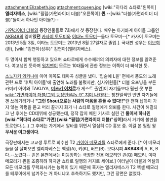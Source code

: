 attachment:Elizabeth.jpg attachment:queen.jpg 
[wiki:"히다리 쇼타로"왼쪽이] '''엘리자베스''', [wiki:"필립(가면라이더 더블)"오른쪽이] '''퀸'''.--[wiki:"더블(가면라이더 더블)"둘이서 하나인 아이돌?]--

[[가면라이더 더블]]의 등장인물들로 7화에서 첫 등장한다. 배우는 아키바계 아이돌 그룹인 [[AKB48]]의 멤버'''였던''' [[카사이 토모미]]와 [[이타노 토모미]]--둘다 토모미--[* 카사이 토모미는 2013년 5월 3일, 이타노 토모미는 2013년 8월 27일자로 졸업.]. 국내판 성우는 [[이보희]](퀸), [wiki:"김연아(성우)" 김연아](엘리자베스).

두 명이서 함께 행동하고 있으며 쇼타로에게 수수께끼의 의뢰자에 대한 정보를 알려준다. 여고생인 듯하며 [[워치맨]]이 모르는 10대들에 관한 정보는 이쪽이 더 빠삭한 듯.

[[소노자키 와카나]]에 이어 이쪽도 테마곡 싱글을 냈다. '입술에 L을' 편에서 풍도의 노래 관련 프로 '후틱 아이돌'에 출연해 노래를 불렀지만, 심사위원들[* 더블 오프닝을 부른 카미키 아야와 TAKUYA, '''[[미즈키 이치로]]'''가 게스트 출연]이 자기들보다 훨씬 못 부른 [[wiki:"가면라이더 더블/그외 등장인물#s-9" 지미 나카타]]는 칭찬일색인 반면 자기들에겐 쓰레기라거나 '''"그런 Shout으로는 사람의 마음을 흔들 수 없다!!"'''란 전혀 납득이 가지 않는 악평을 듣고 머리 끝까지 화가 나 쇼타로 일행에게 의뢰를 한다. 사건이 해결되고 난 후에는 CD데뷔에 성공했는데, 정작 잡지 메인 기사로 실린 건 '''둘이서 하나인 [wiki:"히다리 쇼타로"가면] [wiki:"필립(가면라이더 더블)"싱어]'''라서 거기에 불만을 토로한다.(…) 그 후에는 가게에서 알바를 뛰면서 열심히 CD 홍보 중. 이걸 본 필립 왈 '''무서운 여고생이다.'''

극장판에서는 고교생 루트로 회수한 T2 [[가이아 메모리]]를 쇼타로에게 준다. [* 이 메모리들을 잘 살펴보면 엘리자베스는 액셀(A), 키(K), 버드(B). 보다시피 '''AKB48'''의 A, K, B다.--노렸다-- 퀸은 본편에서는 미등장하는 극장판 전용 메모리인 퀸(Q) 메모리. 이때 메모리가 퀸을 조종하려 하지만 쇼타로 일행의 저지로 세이브.] 이터널이 더블과 엑셀의 모든 메모리를 무력화시키는 능력이 있기 때문에 혹자는 엘리자베스가 T2 액셀 메모리를 테루이에게 넘겨주는 거 아니냐고 추측하기도 했지만, 그런 장면은 없었다. 
